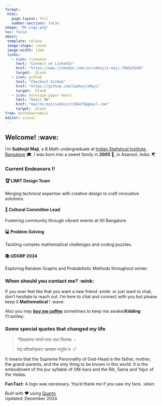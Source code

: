 ```yaml
---
format: 
 html:
   page-layout: full
   number-sections: false
image: "Dk Logo.png" 
toc: false
about:
 template: solana
 image-shape: round
 image-width: 12em
 links:
   - icon: linkedin
     text: "Connect on LinkedIn"
     href: "https://www.linkedin.com/in/subhojit-maji-7bbb29268"
     target: _blank 
   - icon: github
     text: "Checkout GitHub"
     href: "https://github.com/SubhojitMaji"
     target: _blank
   - icon: envelope-paper-heart
     text: "Email Me"
     href: "mailto:majisubhojit198475@gmail.com"
     target: _blank
from: markdown+emoji
editor: visual
---
```


:::{.content-container .fade-in}

## Welcome! :wave: {.section-title}

I'm **Subhojit Maji**, a B.Math undergraduate at [Indian Statistical Institute, Bangalore](https://www.isibang.ac.in/) 🎓. I was born into a sweet family in **2005** 🍼, in Asansol, India. 🌏  

:::{.callout-note appearance="minimal" collapse="true"}
### Current Endeavors !!

:::{.callout-warning appearance="minimal" collapse="false"}
::: {.grid}

::: {.g-col-12 .g-col-md-6 .highlight-card .fade-in}
#### 🏆 LIMIT Design Team
Merging technical expertise with creative design to craft innovative solutions.
:::

::: {.g-col-12 .g-col-md-6 .highlight-card .fade-in}
#### 👥 Cultural Committee Lead
Fostering community through vibrant events at ISI Bangalore.
:::

::: {.g-col-12 .g-col-md-6 .highlight-card .fade-in}
#### 💻 Problem Solving
Tackling complex mathematical challenges and coding puzzles.
:::

::: {.g-col-12 .g-col-md-6 .highlight-card .fade-in}
#### 📚 UDGRP 2024
Exploring Random Graphs and Probabilistic Methods throughout winter.
:::
:::
:::

### When should you contact me? :wink: 

If you ever feel like that you want a new friend :smile: or just want to chat, don't hesitate to reach out. I'm here to chat and connect with you but please keep it **Mathematical** ! :wave:

Also you may [**buy me coffee**](https://buymeacoffee.com/subhojitmaji) sometimes to keep me awake(**Kidding **!!):smiley:

### Some special quotes that changed my life

> "पिताहमस्य जगतो माता धाता पितामहः ।
>
> वेद्यं पवित्रमोङ्कार ऋक्साम यजुरेव च ॥"

It means that the Supreme Personality of God-Head is the father, mother, the grand-parents, and the only thing to be known in this world. It is the embodiment of the pur syllable of OM-kara and the Rik, Sama and Yajur of the Vedas.
:::
:::
::: {.footer-content}
**Fun Fact**: A logo was necessary. You'd thank me if you saw my face. :alien:

Built with ❤️ using [Quarto](https://quarto.org)  
Updated: December 2024
:::